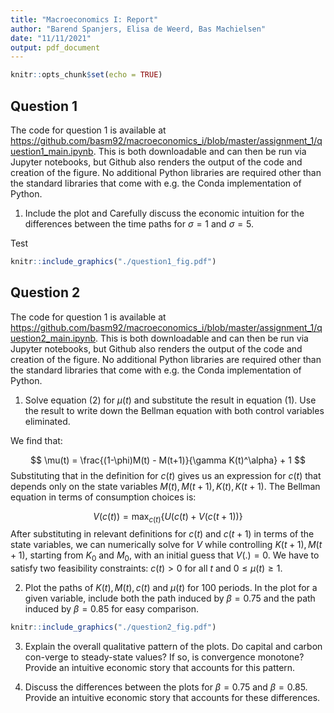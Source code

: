 ```yaml
---
title: "Macroeconomics I: Report"
author: "Barend Spanjers, Elisa de Weerd, Bas Machielsen"
date: "11/11/2021"
output: pdf_document
---
```


```r
knitr::opts_chunk$set(echo = TRUE)
```

## Question 1

The code for question 1 is available at [https://github.com/basm92/macroeconomics_i/blob/master/assignment_1/question1_main.ipynb](https://github.com/basm92/macroeconomics_i/blob/master/assignment_1/question1_main.ipynb). This is both downloadable and can then be run via Jupyter notebooks, but Github also renders the output of the code and creation of the figure. No additional Python libraries are required other than the standard libraries that come with e.g. the Conda implementation of Python.

1. Include the plot and  Carefully discuss the economic intuition for the differences between the
time paths for $\sigma = 1$ and $\sigma = 5$.

Test

```r
knitr::include_graphics("./question1_fig.pdf")
```


## Question 2

The code for question 1 is available at [https://github.com/basm92/macroeconomics_i/blob/master/assignment_1/question2_main.ipynb](https://github.com/basm92/macroeconomics_i/blob/master/assignment_1/question2_main.ipynb). This is both downloadable and can then be run via Jupyter notebooks, but Github also renders the output of the code and creation of the figure. No additional Python libraries are required other than the standard libraries that come with e.g. the Conda implementation of Python.

1. Solve equation (2) for $\mu(t)$ and substitute the result in equation (1). Use the result to write down the Bellman equation with both control variables eliminated.

We find that:

$$
\mu(t) = \frac{(1-\phi)M(t) - M(t+1)}{\gamma K(t)^\alpha} + 1
$$
Substituting that in the definition for $c(t)$ gives us an expression for $c(t)$ that depends only on the state variables $M(t), M(t+1), K(t), K(t+1)$. The Bellman equation in terms of consumption choices is:

$$
V(c(t)) = \max_{c(t)} \{U(c(t) + V(c(t+1))\}
$$
After substituting in relevant definitions for $c(t)$ and $c(t+1)$ in terms of the state variables, we can numerically solve for $V$ while controlling $K(t+1), M(t+1)$, starting from $K_0$ and $M_0$, with an initial guess that $V(.) = 0$. We have to satisfy two feasibility constraints: $c(t) > 0$ for all $t$ and $0 \leq \mu(t) \geq 1$. 

2. Plot the paths of $K(t), M(t), c(t)$ and $\mu(t)$ for 100 periods. In the plot for a given variable, include both the path induced by $\beta = 0.75$ and the path induced by $\beta = 0.85$ for easy comparison.


```r
knitr::include_graphics("./question2_fig.pdf")
```

3. Explain the overall qualitative pattern of the plots. Do capital and carbon con-verge to steady-state values? If so, is convergence monotone? Provide an intuitive economic story that accounts for this pattern.

4. Discuss the differences between the plots for $\beta = 0.75$ and $\beta= 0.85$. Provide an intuitive economic story that accounts for these differences.

